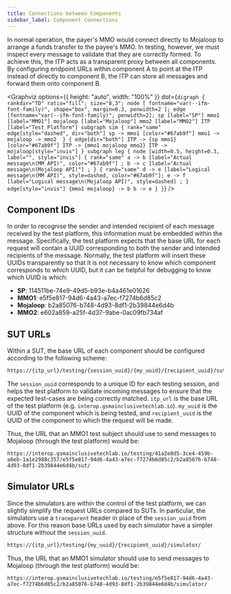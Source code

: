 ```yaml
---
title: Connections between Components
sidebar_label: Component Connections
---
```


In normal operation, the payer's MMO would connect directly to Mojaloop to
arrange a funds transfer to the payee's MMO. In testing, however, we must
inspect every message to validate that they are correctly formed. To achieve
this, the ITP acts as a transparent proxy between all components. By configuring
endpoint URLs within component A to point at the ITP instead of directly to
component B, the ITP can store all messages and forward them onto component B.


<Graphviz
  options={{ height: "auto", width: "100%" }}
  dot={`
    digraph {
      rankdir="TD"
      ratio="fill";
      size="8,3";
      node [
        fontname="var(--ifm-font-family)", shape="box", margin=0.3, penwidth=2
      ];
      edge [fontname="var(--ifm-font-family)", penwidth=2];
      sp [label="SP"]
      mmo1 [label="MMO1"]
      mojaloop [label="Mojaloop"]
      mmo2 [label="MMO2"]
      ITP [label="Test Platform"]
      subgraph sim {
        rank="same"
        edge[style="dashed", dir="both"]
        sp -> mmo1 [color="#67ab9f"]
        mmo1 -> mojaloop -> mmo2 
      }
      {
        edge[dir="both"]
        ITP -> {sp mmo1} [color="#67ab9f"]
        ITP -> {mmo1 mojaloop mmo2}
        ITP -> mojaloop[style="invis"]
      }
      subgraph leg {
        node [width=0.5, height=0.3, label="", style="invis"]
        {
          rank="same"
          a -> b [label="Actual message\n(MM API)", color="#67ab9f"] ;
          b -> c [label="Actual message\n(Mojaloop API)"] ;
        }
        {
          rank="same"
          d -> e [label="Logical message\n(MM API)", style=dashed, color="#67ab9f"];
          e -> f [label="Logical message\n(Mojaloop API)", style=dashed] ;
        }
        edge[style="invis"]
        {mmo1 mojaloop} -> b
        b -> e
      }
    }
`}
/>

## Component IDs

In order to recognise the sender and intended recipient of each message received
by the test platform, this information must be embedded within the message.
Specifically, the test platform expects that the base URL for each request will
contain a UUID corresponding to both the sender and intended recipients of the
message. Normally, the test platform will insert these UUIDs transparently so
that it is not necessary to know which component corresponds to which UUID, but
it can be helpful for debugging to know which UUID is which:

- **SP**: 114511be-74e9-49d5-b93e-b4a461e01626
- **MMO1**: e5f5e817-94d6-4a43-a7ec-f7274b6d85c2
- **Mojaloop**: b2a85076-b748-4d93-8df1-2b39844e6d4b
- **MMO2**: e602a859-a25f-4d37-9abe-0ac09fb734af

## SUT URLs

Within a SUT, the base URL of each component should be configured according to
the following scheme:

```handlebars
https://{itp_url}/testing/{session_uuid}/{my_uuid}/{recipient_uuid}/sut/
```

The `session_uuid` corresponds to a unique ID for each testing session, and
helps the test platform to validate incoming messages to ensure that the
expected test-cases are being correctly matched. `itp_url` is the base URL of
the test platform (e.g. `interop.gsmainclusivetechlab.io`). `my_uuid` is the
UUID of the component which is being tested, and `recipient_uuid` is the UUID of
the component to which the request will be made.

Thus, the URL that an MMO1 test subject should use to send messages to Mojaloop
(through the test platform) would be:

```
https://interop.gsmainclusivetechlab.io/testing/41a2e8d5-3ce4-459b-a6eb-1a1e2988c357/e5f5e817-94d6-4a43-a7ec-f7274b6d85c2/b2a85076-b748-4d93-8df1-2b39844e6d4b/sut/
```

## Simulator URLs

Since the simulators are within the control of the test platform, we can
slightly simplify the request URLs compared to SUTs. In particular, the
simulators use a `traceparent` header in place of the `session_uuid` from above.
For this reason base URLs used by each simulator have a simpler structure
without the `session_uuid`.

```handlebars
https://{itp_url}/testing/{my_uuid}/{recipient_uuid}/simulator/
```

Thus, the URL that an MMO1 simulator should use to send messages to Mojaloop
(through the test platform) would be:

```
https://interop.gsmainclusivetechlab.io/testing/e5f5e817-94d6-4a43-a7ec-f7274b6d85c2/b2a85076-b748-4d93-8df1-2b39844e6d4b/simulator/
```
